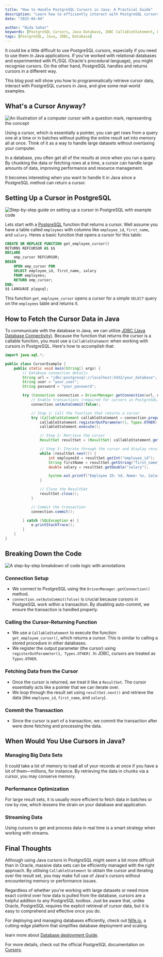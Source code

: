 ```yaml
---
title: "How to Handle PostgreSQL Cursors in Java: A Practical Guide"
description: "Learn how to efficiently interact with PostgreSQL cursors in Java using JDBC and CallableStatements."
date: "2025-04-04"

author: "Nida Sahar"
keywords: [PostgreSQL Cursors, Java Database, JDBC CallableStatement, Database Optimization, Big Data Management, PostgreSQL Cursor Example, Handling Large Datasets in Java, CallableStatement in Java, Java Stored Procedures, Efficient Data Retrieval]
tags: [PostgreSQL, Java, JDBC, Database]
---
```

It could be a little difficult to use PostgreSQL cursors, especially if you need to use them in Java applications.  If you've worked with relational databases and experimented with PL/SQL (Oracle's procedural language), you might recognise cursors.  On the other hand, PostgreSQL handles and returns cursors in a different way.


This blog post will show you how to programmatically retrieve cursor data, interact with PostgreSQL cursors in Java, and give some real-world examples.


## What's a Cursor Anyway?

![An illustration of a computer cursor with a question mark, representing the concept](https://raw.githubusercontent.com/nifetency/nife-blog-content/main/blog/img/5216607.jpg)
<br/>

Using a cursor, which is essentially a pointer, you can get rows from a query one at a time or in batches without putting the entire result set into memory all at once.  Think of it as a way to handle large datasets without overtaxing your computer.

 In a database, you often get all of the results at once when you run a query.  By chunking the data or fetching rows at a time, a cursor can handle large amounts of data, improving performance and resource management.

 It becomes interesting when you want to handle it in Java since a PostgreSQL method can return a cursor.


## Setting Up a Cursor in PostgreSQL

![Step-by-step guide on setting up a cursor in PostgreSQL with example code](https://raw.githubusercontent.com/nifetency/nife-blog-content/main/blog/img/2808316.jpg)
<br/>

Lets start with a [PostgreSQL](https://www.postgresql.org/) function that returns a cursor. Well assume you have a table called `employees` with columns like `employee_id`, `first_name`, and `salary`. Heres a basic function that opens a cursor for this table:

```sql
CREATE OR REPLACE FUNCTION get_employee_cursor()
RETURNS REFCURSOR AS $$
DECLARE
    emp_cursor REFCURSOR;
BEGIN
    OPEN emp_cursor FOR
    SELECT employee_id, first_name, salary
    FROM employees;
    RETURN emp_cursor;
END;
$$ LANGUAGE plpgsql;
```

This function `get_employee_cursor` opens a cursor for a simple `SELECT` query on the `employees` table and returns it.

## How to Fetch the Cursor Data in Java

To communicate with the database in Java, we can utilize [JDBC (Java Database Connectivity)](https://www.geeksforgeeks.org/introduction-to-jdbc/). Because the function that returns the cursor is a callable function, you must use a `CallableStatement` when working with cursors in PostgreSQL. Here's how to accomplish that:

```java
import java.sql.*;

public class CursorExample {
    public static void main(String[] args) {
        // Database connection details
        String url = "jdbc:postgresql://localhost:5432/your_database";
        String user = "your_user";
        String password = "your_password";

        try (Connection connection = DriverManager.getConnection(url, user, password)) {
            // Enable transactions (required for cursors in PostgreSQL)
            connection.setAutoCommit(false);

            // Step 1: Call the function that returns a cursor
            try (CallableStatement callableStatement = connection.prepareCall("{ ? = call get_employee_cursor() }")) {
                callableStatement.registerOutParameter(1, Types.OTHER); // Cursor is of type "OTHER"
                callableStatement.execute();

                // Step 2: Retrieve the cursor
                ResultSet resultSet = (ResultSet) callableStatement.getObject(1);

                // Step 3: Iterate through the cursor and display results
                while (resultSet.next()) {
                    int employeeId = resultSet.getInt("employee_id");
                    String firstName = resultSet.getString("first_name");
                    double salary = resultSet.getDouble("salary");

                    System.out.printf("Employee ID: %d, Name: %s, Salary: %.2f%n", employeeId, firstName, salary);
                }

                // Close the ResultSet
                resultSet.close();
            }

            // Commit the transaction
            connection.commit();

        } catch (SQLException e) {
            e.printStackTrace();
        }
    }
}
```

## Breaking Down the Code

![A step-by-step breakdown of code logic with annotations](https://raw.githubusercontent.com/nifetency/nife-blog-content/main/blog/img/Wavy_Bus-34_Single-10.jpg)
<br/>

### Connection Setup
- We connect to PostgreSQL using the `DriverManager.getConnection()` method.
- `connection.setAutoCommit(false)` is crucial because cursors in PostgreSQL work within a transaction. By disabling auto-commit, we ensure the transaction is handled properly.

### Calling the Cursor-Returning Function
- We use a `CallableStatement` to execute the function `get_employee_cursor()`, which returns a cursor. This is similar to calling a stored procedure in other databases.
- We register the output parameter (the cursor) using `registerOutParameter(1, Types.OTHER)`. In JDBC, cursors are treated as `Types.OTHER`.

### Fetching Data from the Cursor
- Once the cursor is returned, we treat it like a `ResultSet`. The cursor essentially acts like a pointer that we can iterate over.
- We loop through the result set using `resultSet.next()` and retrieve the data (like `employee_id`, `first_name`, and `salary`).

### Commit the Transaction
- Since the cursor is part of a transaction, we commit the transaction after were done fetching and processing the data.

## When Would You Use Cursors in Java?

### Managing Big Data Sets
It could take a lot of memory to load all of your records at once if you have a lot of them—millions, for instance.  By retrieving the data in chunks via a cursor, you may conserve memory.


### Performance Optimization
For large result sets, it is usually more efficient to fetch data in batches or row by row, which lessens the strain on your database and application.


### Streaming Data
Using cursors to get and process data in real time is a smart strategy when working with streams.

## Final Thoughts

Although using Java cursors in PostgreSQL might seem a bit more difficult than in Oracle, massive data sets can be efficiently managed with the right approach.  By utilising `CallableStatement` to obtain the cursor and iterating over the result set, you may make full use of Java's cursors without encountering memory or performance issues.

 Regardless of whether you're working with large datasets or need more exact control over how data is pulled from the database, cursors are a helpful addition to any PostgreSQL toolbox.  Just be aware that, unlike Oracle, PostgreSQL requires the explicit retrieval of cursor data, but it is easy to comprehend and effective once you do.

 For deploying and managing databases efficiently, check out [Nife.io](https://nife.io/), a cutting-edge platform that simplifies database deployment and scaling.

learn more about [Database deployment Guide](https://docs.nife.io/docs/UI-Guide/database). 

For more details, check out the official PostgreSQL documentation on [Cursors](https://www.postgresql.org/docs/current/plpgsql-cursors.html).



